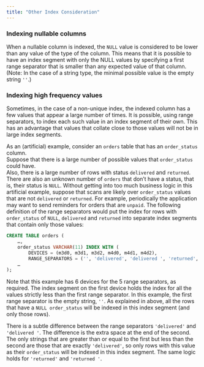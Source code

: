 ---
title: "Other Index Consideration"
---

### Indexing nullable columns

When a nullable column is indexed, the `NULL` value is considered to be lower than any value of the type of the column. This means that it is possible to have an index segment with only the NULL values by specifying a first range separator that is smaller than any expected value of that column. (Note: In the case of a string type, the minimal possible value is the empty string `''`.)

### Indexing high frequency values

Sometimes, in the case of a non-unique index, the indexed column has a few values that appear a large number of times. It is possible, using range separators, to index each such value in an index segment of their own. This has an advantage that values that collate close to those values will not be in large index segments.

As an (artificial) example, consider an `orders` table that has an `order_status` column.\
Suppose that there is a large number of possible values that `order_status` could have.\
Also, there is a large number of rows with status `delivered` and `returned`.\
There are also an unknown number of `orders` that don’t have a status, that is, their status is `NULL`. Without getting into too much business logic in this artificial example, suppose that scans are likely over `order_status` values that are not `delivered` or `returned`. For example, periodically the application may want to send reminders for orders that are `unpaid`. The following definition of the range separators would put the index for rows with `order_status` of `NULL`, `delivered` and `returned` into separate index segments that contain only those values:

```sql
CREATE TABLE orders (
	…,
	order_status VARCHAR(11) INDEX WITH (
		DEVICES = (m3d0, m3d1, m3d2, m4d0, m4d1, m4d2),
		RANGE_SEPARATORS = ('', 'delivered', 'delivered ', 'returned', 'returned ')),
	…
);
```

Note that this example has 6 devices for the 5 range separators, as required. The index segment on the first device holds the index for all the values strictly less than the first range separator. In this example, the first range separator is the empty string, `''`. As explained in above, all the rows that have a `NULL order_status` will be indexed in this index segment (and only those rows).

There is a subtle difference between the range separators `'delivered'` and `'delivered '`. The difference is the extra space at the end of the second. The only strings that are greater than or equal to the first but less than the second are those that are exactly `'delivered'`, so only rows with this value as their `order_status` will be indexed in this index segment. The same logic holds for `'returned'` and `'returned '`.
